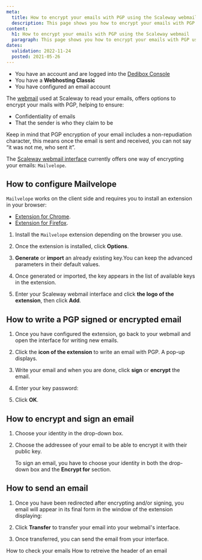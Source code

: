 ```yaml
---
meta:
  title: How to encrypt your emails with PGP using the Scaleway webmail
  description: This page shows you how to encrypt your emails with PGP using the Scaleway webmail
content:
  h1: How to encrypt your emails with PGP using the Scaleway webmail
  paragraph: This page shows you how to encrypt your emails with PGP using the Scaleway webmail
dates:
  validation: 2022-11-24
  posted: 2021-05-26
---
```


<Message type="requirement">

  - You have an account and are logged into the [Dedibox Console](https://console.online.net)
  - You have a **Webhosting Classic**
  - You have configured an email account

</Message>


The [webmail](https://webmail.online.net/) used at Scaleway to read your emails, offers options to encrypt your mails with PGP, helping to ensure:

- Confidentiality of emails
- That the sender is who they claim to be

<Message type="note">

Keep in mind that PGP encryption of your email includes a non-repudiation character, this means once the email is sent and received, you can not say “it was not me, who sent it”.

</Message>


The [Scaleway webmail interface](https://webmail.online.net) currently offers one way of encrypting your emails: `Mailvelope`. 


## How to configure Mailvelope

`Mailvelope` works on the client side and requires you to install an extension in your browser: 

* [Extension for Chrome](https://chrome.google.com/webstore/detail/mailvelope/kajibbejlbohfaggdiogboambcijhkke).
* [Extension for Firefox](https://download.mailvelope.com/releases/latest/mailvelope.firefox.xpi).

1. Install the `Mailvelope` extension depending on the browser you use.
2. Once the extension is installed, click **Options**. 
3. **Generate** or **import** an already existing key.You can keep the advanced parameters in their default values.

    <Lightbox src="scaleway_generate_import_key.webp" alt="" />
4. Once generated or imported, the key appears in the list of available keys in the extension.

    <Lightbox src="scaleway_once_generated.webp" alt="" />
5. Enter your Scaleway webmail interface and click **the logo of the extension**, then click **Add**.

## How to write a PGP signed or encrypted email 

1. Once you have configured the extension, go back to your webmail and open the interface for writing new emails.
2. Click the **icon of the extension** to write an email with PGP. A pop-up displays.
3. Write your email and when you are done, click **sign** or **encrypt** the email. 
4. Enter your key password: 

    <Lightbox src="scaleway_key_password.webp" alt="" />
5. Click **OK**.

## How to encrypt and sign an email 

1. Choose your identity in the drop-down box. 
2. Choose the addressee of your email to be able to encrypt it with their public key. 

    <Message type="note">

    To sign an email, you have to choose your identity in both the drop-down box and the **Encrypt for**
    section.

    </Message>
 

## How to send an email

1. Once you have been redirected after encrypting and/or signing, you email will appear in its final form in the window of the extension displaying: 

    <Lightbox src="scaleway_send_email.webp" alt="" />
2. Click **Transfer** to transfer your email into your webmail's interface. 
3. Once transferred, you can send the email from your interface. 

<Navigation title="See Also">
  <PreviousButton to="/webhosting/classic/how-to/check-emails/">How to check your emails</PreviousButton>
  <NextButton to="/webhosting/classic/how-to/retrieve-headers-of-email/">How to retreive the header of an email</NextButton>
</Navigation> 

